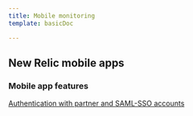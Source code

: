 ```yaml
---
title: Mobile monitoring
template: basicDoc

---
```


## New Relic mobile apps

### Mobile app features

[Authentication with partner and SAML-SSO accounts](/docs/mobile-monitoring/new-relic-mobile-apps/mobile-app-features/authentication-partner-saml-sso-accounts)
